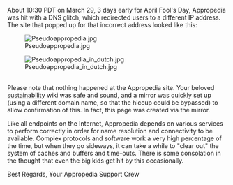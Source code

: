 About 10:30 PDT on March 29, 3 days early for April Fool's Day, Appropedia was hit with a DNS glitch, which redirected users to a different IP address.  The site that popped up for that incorrect address looked like this:

[[Image:Pseudoappropedia.jpg]]

[[Image:Pseudoappropedia in dutch.jpg]]


<br clear="all"/>

Please note that nothing happened at the Appropedia site.  Your beloved [[sustainability]] wiki was safe and sound, and a mirror was quickly set up (using a different domain name, so that the hiccup could be bypassed) to allow confirmation of this.  In fact, this page was created via the mirror.

Like all endpoints on the Internet, Appropedia depends on various services to perform correctly in order for name resolution and connectivity to be available.  Complex protocols and software work a very high percentage of the time, but when they go sideways, it can take a while to "clear out" the system of caches and buffers and time-outs.  There is some consolation in the thought that even the big kids get hit by this occasionally.

Best Regards, 
Your Appropedia Support Crew
{{catneeded}}